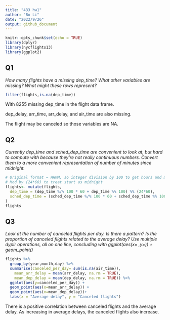 ```yaml
---
title: "433 hw1"
author: "Bo Li"
date: "2022/9/26"
output: github_document
---
```


```r
knitr::opts_chunk$set(echo = TRUE)
library(dplyr)
library(nycflights13)
library(ggplot2)
```

## Q1
*How many flights have a missing dep_time? What other variables are missing? What might these rows represent?*
```r
filter(flights,is.na(dep_time))
```

With 8255 missing dep_time in the flight data frame.

dep_delay, arr_time, arr_delay, and air_time are also missing.

The flight may be canceled so those variables are NA.

## Q2
*Currently dep_time and sched_dep_time are convenient to look at, but hard to compute with because they’re not really continuous numbers. Convert them to a more convenient representation of number of minutes since midnight.*

```r
# Original format = HHMM, so integer division by 100 to get hours and mod by 100 to get minutes.
# Mod by (24*60) to treat start as midnight
flights<- mutate(flights,
  dep_time = (dep_time %/% 100 * 60 + dep_time %% 100) %% (24*60),
  sched_dep_time = (sched_dep_time %/% 100 * 60 + sched_dep_time %% 100) %% (24*60)
)
flights
```

## Q3
*Look at the number of canceled flights per day. Is there a pattern? Is the proportion of canceled flights related to the average delay? Use multiple dyplr operations, all on one line, concluding with ggplot(aes(x= ,y=)) + geom_point()*

```r
flights %>%
  group_by(year,month,day) %>%
  summarise(canceled_per_day= sum(is.na(air_time)),
    mean_arr_delay = mean(arr_delay, na.rm = TRUE),
    mean_dep_delay = mean(dep_delay, na.rm = TRUE)) %>%
  ggplot(aes(y=canceled_per_day)) + 
  geom_point(aes(x=mean_arr_delay)) + 
  geom_point(aes(x=mean_dep_delay))+
  labs(x = "Average delay", y = "Canceled flights")
```

There is a positive correlation between canceled flights and the average delay. As increasing in average delays, the canceled flights also increase.